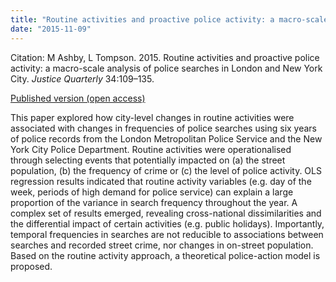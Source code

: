 ```yaml
---
title: "Routine activities and proactive police activity: a macro-scale analysis of police searches in London and New York City"
date: "2015-11-09"
---
```


Citation: M Ashby, L Tompson. 2015. Routine activities and proactive police activity: a macro-scale analysis of police searches in London and New York City. _Justice Quarterly_ 34:109--135.

[Published version (open access)](https://doi.org/10.1080/07418825.2015.1103380){.btn .btn-primary}

This paper explored how city-level changes in routine activities were associated with changes in frequencies of police searches using six years of police records from the London Metropolitan Police Service and the New York City Police Department. Routine activities were operationalised through selecting events that potentially impacted on (a) the street population, (b) the frequency of crime or (c) the level of police activity. OLS regression results indicated that routine activity variables (e.g. day of the week, periods of high demand for police service) can explain a large proportion of the variance in search frequency throughout the year. A complex set of results emerged, revealing cross-national dissimilarities and the differential impact of certain activities (e.g. public holidays). Importantly, temporal frequencies in searches are not reducible to associations between searches and recorded street crime, nor changes in on-street population. Based on the routine activity approach, a theoretical police-action model is proposed.

